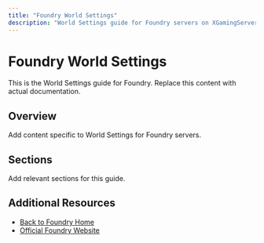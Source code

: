 ```yaml
---
title: "Foundry World Settings"
description: "World Settings guide for Foundry servers on XGamingServer"
---
```


# Foundry World Settings

This is the World Settings guide for Foundry. Replace this content with actual documentation.

## Overview

Add content specific to World Settings for Foundry servers.

## Sections

Add relevant sections for this guide.

## Additional Resources

- [Back to Foundry Home](./index)
- [Official Foundry Website](https://example.com)
